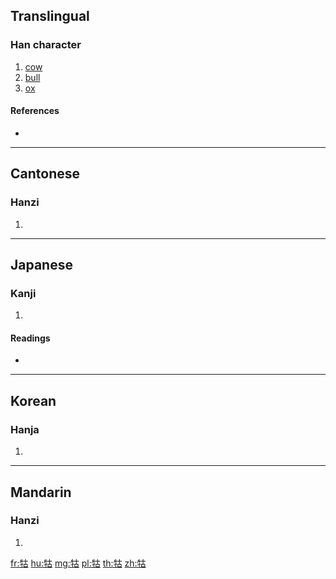 {{character info/new}}
==Translingual==

===Han character===
{{Han char|rn=93|rad=牛|as=05|sn=9|four=24560|canj=HQJR}}

# [[cow]]
# [[bull]]
# [[ox]]

====References====
* {{Han ref|kx=0699.240|dkj=19981|dj=1112.130|hdz=31806.100|uh=726F|ud=29295|bh=ACBA|bd=44218}}

----

==Cantonese==

===Hanzi===
{{yue-hanzi|jyut=|y=gu2}}

# {{defn|lang=yue|sort=牛05}}

----

==Japanese==

===Kanji===
{{ja-kanji|grade=|rs=牛05}}

# {{defn|lang=ja|sort=牛05}}

====Readings====
* {{ja-readings|on=[[こ]] (ko), [[く]] (ku)|kun=[[おうし]] (oushi)}}

----

==Korean==

===Hanja===
{{ko-hanja|hangeul=고|eumhun=|rv=go|mr=ko|y=ko}}

# {{defn|lang=ko|sort=牛05}}

----

==Mandarin==

===Hanzi===
{{cmn-hanzi|pin=[[gǔ]] ([[gu3]])|wg=ku<sup>3</sup>}}

# {{defn|lang=cmn|sort=牛05}}

[[fr:牯]]
[[hu:牯]]
[[mg:牯]]
[[pl:牯]]
[[th:牯]]
[[zh:牯]]